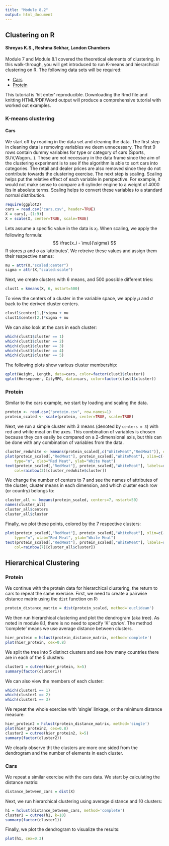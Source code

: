 ```yaml
---
title: "Module 8.2"
output: html_document
---
```


## Clustering on R
#### Shreyas K.S., Reshma Sekhar, Landon Chambers

Module 7 and Module 8.1 covered the theoretical elements of clustering. In this walk-through, you will get introduced to run K-means and hierarchical clustering on R. The following data sets will be required:

- [Cars]('../cars.csv)
- [Protein]('../protein.csv')

This tutorial is 'hit enter' reproducible. Downloading the Rmd file and knitting HTML/PDF/Word output will produce a comprehensive tutorial with worked out examples.

### K-means clustering

#### Cars
We start off by reading in the data set and cleaning the data. The first step in cleaning data is removing variables we deem unnecessary. The first 9 rows contain dummy variables for type or category of cars (Sports, SUV,Wagon...). These are not necessary in the data frame since the aim of the clustering experiment is to see if the algorithm is able to sort cars into categories. The retail and dealer prices are also removed since they do not contribute towards the clustering exercise. The next step is scaling. Scaling helps put the relative effect of each variable in perspective. For example, it would not make sense to compare a 6 cylinder engine to a weight of 4000 lbs in absolute terms. Scaling helps to convert these variables to a standard normal distribution.
```r
require(ggplot2)
cars = read.csv('cars.csv', header=TRUE)
X = cars[,-(1:9)]
X = scale(X, center=TRUE, scale=TRUE)
```
Lets assume a specific value in the data is $x_i$. When scaling, we apply the following formula:
$$ \frac{x_i - \mu}{\sigma} $$
R stores $\mu$ and $\sigma$ as 'attributes'. We retreive these values and assign them their respective names:
```R
mu = attr(X,"scaled:center")
sigma = attr(X,"scaled:scale")
```
Next, we create clusters with 6 means, and 500 possible different tries:
```R
clust1 = kmeans(X, 6, nstart=500)
```
To view the centers of a cluster in the variable space, we apply $\mu$ and $\sigma$ back to the derived cluster centers.
```r
clust1$center[1,]*sigma + mu
clust1$center[2,]*sigma + mu
```
We can also look at the cars in each cluster:
```r
which(clust1$cluster == 1)
which(clust1$cluster == 2)
which(clust1$cluster == 3)
which(clust1$cluster == 4)
which(clust1$cluster == 5)
```
The following plots show various cluster membership:
```r
qplot(Weight, Length, data=cars, color=factor(clust1$cluster))
qplot(Horsepower, CityMPG, data=cars, color=factor(clust1$cluster))
```

### Protein
Similar to the cars example, we start by loading and scaling the data.
```r
protein <- read.csv("protein.csv", row.names=1)
protein_scaled <- scale(protein, center=TRUE, scale=TRUE) 
```
Next, we run a simple cluster with 3 means (denoted by `centers = 3`) with red and white meat on the axes. This combination of variables is chosen because they can easily be compared on a 2-dimensional axis, but this can be done with any combination of variables from the data. 
```r
cluster_redwhite <- kmeans(protein_scaled[,c("WhiteMeat","RedMeat")], centers=3)
plot(protein_scaled[,"RedMeat"], protein_scaled[,"WhiteMeat"], xlim=c(-2,2.75), 
    type="n", xlab="Red Meat", ylab="White Meat")  
text(protein_scaled[,"RedMeat"], protein_scaled[,"WhiteMeat"], labels=rownames(protein), 
    col=rainbow(3)[cluster_redwhite$cluster])
```
We change the number of centers to 7 and see the names of attributes of the cluster, cluster means in each dimension, and which cluster each row (or country) belongs to:
```r
cluster_all <- kmeans(protein_scaled, centers=7, nstart=50)
names(cluster_all)
cluster_all$centers
cluster_all$cluster
```
Finally, we plot these points, colored by the 7 respective clusters:
```r
plot(protein_scaled[,"RedMeat"], protein_scaled[,"WhiteMeat"], xlim=c(-2,2.75), 
    type="n", xlab="Red Meat", ylab="White Meat")
text(protein_scaled[,"RedMeat"], protein_scaled[,"WhiteMeat"], labels=rownames(protein), 
    col=rainbow(7)[cluster_all$cluster]) 
```


## Hierarchical Clustering

### Protein
We continue with the protein data for hierarchical clustering, the return to cars to repeat the same exercise. First, we need to create a pairwise distance matrix using the `dist` function on R:
```r
protein_distance_matrix = dist(protein_scaled, method='euclidean')
```
We then run hierarchical clustering and plot the dendrogram (aka tree). As noted in module 8.1, there is no need to specify 'K' $a priori$. The method 'complete' means we use average distance between clusters.
```r
hier_protein = hclust(protein_distance_matrix, method='complete')
plot(hier_protein, cex=0.8)
```
We split the tree into 5 distinct clusters and see how many countries there are in each of the 5 clusters:
```r
cluster1 = cutree(hier_protein, k=5)
summary(factor(cluster1))
```
We can also view the members of each cluster:
```r
which(cluster1 == 1)
which(cluster1 == 2)
which(cluster1 == 3)
```

We repeat the whole exercise with 'single' linkage, or the minimum distance measure:
```r
hier_protein2 = hclust(protein_distance_matrix, method='single')
plot(hier_protein2, cex=0.8)
cluster2 = cutree(hier_protein2, k=5)
summary(factor(cluster2))
```
We clearly observe tht the clusters are more one sided from the dendrogram and the number of elements in each cluster. 

### Cars
We repeat a similar exercise with the cars data. We start by calculating the distance matrix: 
```r
distance_between_cars = dist(X)
```
Next, we run hierarchical clustering using average distance and 10 clusters:
```r
h1 = hclust(distance_between_cars, method='complete')
cluster1 = cutree(h1, k=10)
summary(factor(cluster1))
```
Finally, we plot the dendrogram to visualize the results:
```r
plot(h1, cex=0.3)
```

